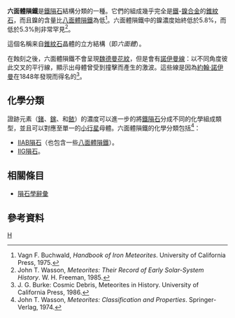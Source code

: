 {{Infobox meteorite subdivision
|Subdivision               = 構造分類
|Name                      =六面體隕鐵
|Alternative_names         = 
|Image                     = Sikhote alin.jpg
|Image_caption             = 在[[老爺嶺隕石|老爺嶺隕石]]的諾伊曼線
|Image_alt_text            = 
|Compositional_type        = 鐵
|Type                      = 
|Class                     = 
|Clan                      = 
|Group                     = 
<!-- list/link all subgroups of this group as a {{flatlist}}
|Subgroups                 = {{flatlist|
*
}} -->
|Structural_classification = 
|Parent_body               = 
|Composition               = [[錐紋石|錐紋石]]
|Petrologic_type           = 
|Number_of_specimens       = 
|TKW                       = <!-- {{Convert||kg}} -->
|Image2                    = Meteoric iron phase diagram taenite kamacite hexahedrite.svg
|Image2_caption            = 顯示結構和化學分類之間連結的相位圖。因為它們的結構只允許錐紋石在穩定的階段，因此六面體隕鐵的成分大部份都是錐紋石。
|Image2_alt_text           = 
}}
'''六面體隕鐵'''是[[鐵隕石|鐵隕石]]結構分類的一種。它們的組成幾乎完全是[[鐵|鐵]]-[[鎳|鎳]][[合金|合金]]的[[錐紋石|錐紋石]]，而且鎳的含量比[[八面體隕鐵|八面體隕鐵]]為低<ref>Vagn F. Buchwald, ''Handbook of Iron Meteorites''. University of California Press, 1975.</ref>。六面體隕鐵中的鎳濃度始終低於5.8%，而低於5.3%則非常罕見<ref>John T. Wasson, ''Meteorites: Their Record of Early Solar-System History''. W. H. Freeman, 1985.</ref>。 

這個名稱来自[[錐紋石|錐紋石]]晶體的立方結構（即''六面體''）。 

在蝕刻之後，六面體隕鐵不會呈現[[魏德曼花紋|魏德曼花紋]]，但是會有[[諾伊曼線|諾伊曼線]]：以不同角度彼此交叉的平行線，顯示出母體曾受到撞擊而產生的激波。這些線是因為[[約翰·諾伊曼|約翰·諾伊曼]]在1848年發現而得名的<ref>J. G. Burke: Cosmic Debris, Meteorites in History. University of California Press, 1986.</ref>。

== 化學分類 ==
證跡元素（[[鍺|鍺]]、[[鎵|鎵]]、和[[銥|銥]]）的濃度可以進一步的將[[鐵隕石|鐵隕石]]分成不同的化學組成類型，並且可以對應至單一的[[小行星|小行星]]母體。六面體隕鐵的化學分類包括<ref>John T. Wasson, ''Meteorites: Classification and Properties''. Springer-Verlag, 1974.</ref>：
* [[IIAB隕石|IIAB隕石]]（也包含一些[[八面體隕鐵|八面體隕鐵]]）。
* [[IIG隕石|IIG隕石]]。

== 相關條目 ==
* [[隕石學辭彙|隕石學辭彙]]
 
== 參考資料 ==
{{Reflist}}

{{隕石}}

[[Category:隕石類型|H]]